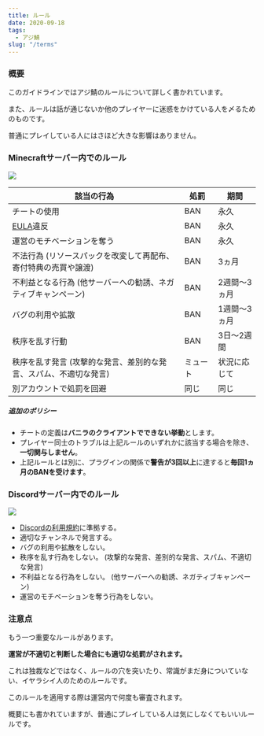 ```yaml
---
title: ルール
date: 2020-09-18
tags:
  - アジ鯖
slug: "/terms"
---
```


### 概要

このガイドラインではアジ鯖のルールについて詳しく書かれています。

また、ルールは話が通じないか他のプレイヤーに迷惑をかけている人を〆るためのものです。

普通にプレイしている人にはさほど大きな影響はありません。

### Minecraftサーバー内でのルール

![](minecraft-logo.png)

| 該当の行為 | 処罰 | 期間 |
| - | - | - |
| チートの使用 | BAN | 永久 |
| [EULA](https://account.mojang.com/documents/minecraft_eula)違反 | BAN | 永久 |
| 運営のモチベーションを奪う | BAN | 永久 |
| 不法行為 (リソースパックを改変して再配布、寄付特典の売買や譲渡) | BAN | 3ヵ月 |
| 不利益となる行為 (他サーバーへの勧誘、ネガティブキャンペーン) | BAN | 2週間～3ヵ月 |
| バグの利用や拡散 | BAN | 1週間～3ヵ月 |
| 秩序を乱す行動 | BAN | 3日～2週間 |
| 秩序を乱す発言 (攻撃的な発言、差別的な発言、スパム、不適切な発言) | ミュート | 状況に応じて |
| 別アカウントで処罰を回避 | 同じ | 同じ |

##### 追加のポリシー
- チートの定義は**バニラのクライアントでできない挙動**とします。
- プレイヤー同士のトラブルは上記ルールのいずれかに該当する場合を除き、**一切関与しません**。
- 上記ルールとは別に、プラグインの関係で**警告が3回以上**に達すると**毎回1ヵ月のBANを受けます**。

### Discordサーバー内でのルール

![](discord-logo.png)

- [Discordの利用規約](https://discord.com/terms)に準拠する。
- 適切なチャンネルで発言する。
- バグの利用や拡散をしない。
- 秩序を乱す行為をしない。 (攻撃的な発言、差別的な発言、スパム、不適切な発言)
- 不利益となる行為をしない。 (他サーバーへの勧誘、ネガティブキャンペーン)
- 運営のモチベーションを奪う行為をしない。

### 注意点

もう一つ重要なルールがあります。

**運営が不適切と判断した場合にも適切な処罰がされます。**

これは独裁などではなく、ルールの穴を突いたり、常識がまだ身についていない、イヤラシイ人のためのルールです。

このルールを適用する際は運営内で何度も審査されます。

概要にも書かれていますが、普通にプレイしている人は気にしなくてもいいルールです。

